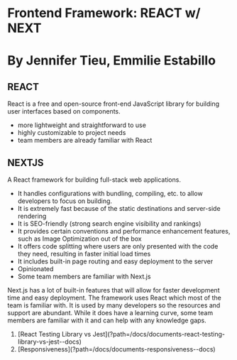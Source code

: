 
# Frontend Framework: REACT w/ NEXT

# By Jennifer Tieu, Emmilie Estabillo

## REACT

React is a free and open-source front-end JavaScript library for building user interfaces based
on components.

- more lightweight and straightforward to use
- highly customizable to project needs
- team members are already familiar with React

## NEXTJS

A React framework for building full-stack web applications.

- It handles configurations with bundling, compiling, etc. to allow developers to focus on
  building.
- It is extremely fast because of the static destinations and server-side rendering
- It is SEO-friendly (strong search engine visibility and rankings)
- It provides certain conventions and performance enhancement features, such as Image
  Optimization out of the box
- It offers code splitting where users are only presented with the code they need, resulting
  in faster initial load times
- It includes built-in page routing and easy deployment to the server
- Opinionated
- Some team members are familiar with Next.js

Next.js has a lot of built-in features that will allow for faster development time and easy deployment. The
framework uses React which most of the team is familiar with. It is used by many developers so the
resources and support are abundant. While it does have a learning curve, some team members are
familiar with it and can help with any knowledge gaps.

<ol className="doc_nav_links">
  <li>
    [React Testing Library vs
    Jest](?path=/docs/documents-react-testing-library-vs-jest--docs)
  </li>
  <li>[Responsiveness](?path=/docs/documents-responsiveness--docs)</li>
</ol>
